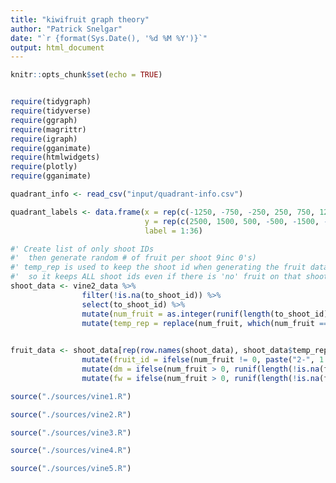 ---
title: "kiwifruit graph theory"
author: "Patrick Snelgar"
date: "`r {format(Sys.Date(), '%d %M %Y')}`"
output: html_document
---

```{r setup, include=FALSE}
knitr::opts_chunk$set(echo = TRUE)


require(tidygraph)
require(tidyverse)
require(ggraph)
require(magrittr)
require(igraph)
require(gganimate)
require(htmlwidgets)
require(plotly)
require(gganimate)
```

```{r data-import, echo=FALSE}

quadrant_info <- read_csv("input/quadrant-info.csv")

quadrant_labels <- data.frame(x = rep(c(-1250, -750, -250, 250, 750, 1250), each = 6),
							  y = rep(c(2500, 1500, 500, -500, -1500, -2500), 6),
							  label = 1:36)

```
```{r vine2_fake_data}
#' Create list of only shoot IDs
#'  then generate random # of fruit per shoot 9inc 0's)
#' temp_rep is used to keep the shoot id when generating the fruit data frame 
#'  so it keeps ALL shoot ids even if there is 'no' fruit on that shoot
shoot_data <- vine2_data %>%
				filter(!is.na(to_shoot_id)) %>%
				select(to_shoot_id) %>%
				mutate(num_fruit = as.integer(runif(length(to_shoot_id), 0, 6))) %>%
				mutate(temp_rep = replace(num_fruit, which(num_fruit == 0), 1))
				

fruit_data <- shoot_data[rep(row.names(shoot_data), shoot_data$temp_rep), 1:2] %>%
				mutate(fruit_id = ifelse(num_fruit != 0, paste("2-", 1:length(to_shoot_id)), NA)) %>%
				mutate(dm = ifelse(num_fruit > 0, runif(length(!is.na(fruit_id)), 16,19), NA)) %>%
				mutate(fw = ifelse(num_fruit > 0, runif(length(!is.na(fruit_id)), 120, 150), NA))
```
```{r vine1, echo=FALSE}

source("./sources/vine1.R")

```
<!--
vine1.Rmd
-->

```{r vine2, echo=FALSE}

source("./sources/vine2.R")

```

```{r vine3, echo=FALSE}

source("./sources/vine3.R")

```

```{r vine4, echo=FALSE}

source("./sources/vine4.R")

```

```{r vine5, echo=FALSE}

source("./sources/vine5.R")

```
